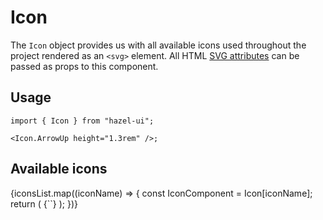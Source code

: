 
<Meta title="Foundation/Icon" component={Icon} />

# Icon

The `Icon` object provides us with all available icons used
throughout the project rendered as an `<svg>` element. All HTML
[SVG attributes][1] can be passed as props to this component.

## Usage

```tsx
import { Icon } from "hazel-ui";

<Icon.ArrowUp height="1.3rem" />;
```

## Available icons

<div>
  {iconsList.map((iconName) => {
    const IconComponent = Icon[iconName];
    return (
      <Card textAlign="center" width="10rem">
        <IconComponent height="1.3rem" width="1.3rem" />
        <Typography marginBottom="0px" color={Color.royalBlue}>
          {`<Icon.${iconName} />`}
        </Typography>
      </Card>
    );
  })}
</div>

[1]: https://developer.mozilla.org/en-US/docs/Web/SVG/Attribute
